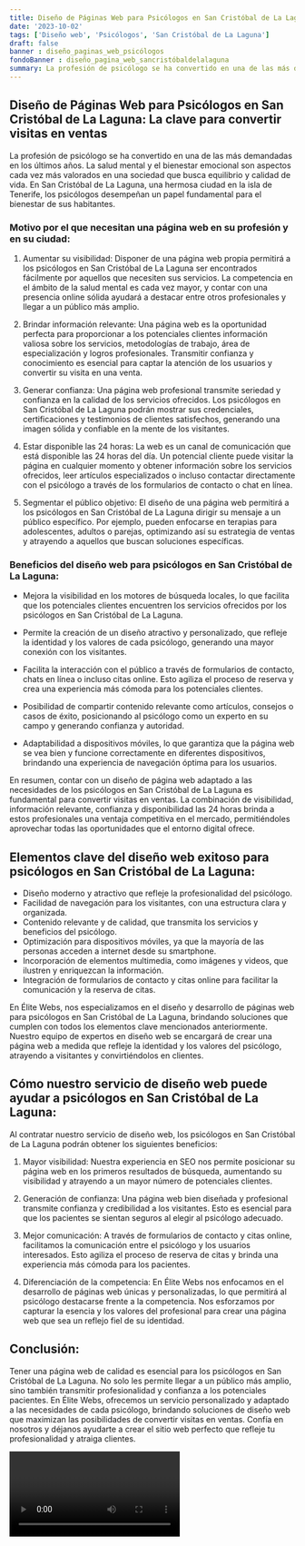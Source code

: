 ```yaml
---
title: Diseño de Páginas Web para Psicólogos en San Cristóbal de La Laguna
date: '2023-10-02'
tags: ['Diseño web', 'Psicólogos', 'San Cristóbal de La Laguna']
draft: false
banner : diseño_paginas_web_psicólogos
fondoBanner : diseño_pagina_web_sancristóbaldelalaguna
summary: La profesión de psicólogo se ha convertido en una de las más demandadas en los últimos años. La salud mental y el bienestar emocional son aspectos cada vez más valorados en una sociedad que busca equilibrio y calidad de vida. En San Cristóbal de La Laguna, una hermosa ciudad en la isla de Tenerife, los psicólogos desempeñan un papel fundamental para el bienestar de sus habitantes.
---
```


## Diseño de Páginas Web para Psicólogos en San Cristóbal de La Laguna: La clave para convertir visitas en ventas

La profesión de psicólogo se ha convertido en una de las más demandadas en los últimos años. La salud mental y el bienestar emocional son aspectos cada vez más valorados en una sociedad que busca equilibrio y calidad de vida. En San Cristóbal de La Laguna, una hermosa ciudad en la isla de Tenerife, los psicólogos desempeñan un papel fundamental para el bienestar de sus habitantes.

### Motivo por el que necesitan una página web en su profesión y en su ciudad:

1. Aumentar su visibilidad: Disponer de una página web propia permitirá a los psicólogos en San Cristóbal de La Laguna ser encontrados fácilmente por aquellos que necesiten sus servicios. La competencia en el ámbito de la salud mental es cada vez mayor, y contar con una presencia online sólida ayudará a destacar entre otros profesionales y llegar a un público más amplio.

2. Brindar información relevante: Una página web es la oportunidad perfecta para proporcionar a los potenciales clientes información valiosa sobre los servicios, metodologías de trabajo, área de especialización y logros profesionales. Transmitir confianza y conocimiento es esencial para captar la atención de los usuarios y convertir su visita en una venta.

3. Generar confianza: Una página web profesional transmite seriedad y confianza en la calidad de los servicios ofrecidos. Los psicólogos en San Cristóbal de La Laguna podrán mostrar sus credenciales, certificaciones y testimonios de clientes satisfechos, generando una imagen sólida y confiable en la mente de los visitantes.

4. Estar disponible las 24 horas: La web es un canal de comunicación que está disponible las 24 horas del día. Un potencial cliente puede visitar la página en cualquier momento y obtener información sobre los servicios ofrecidos, leer artículos especializados o incluso contactar directamente con el psicólogo a través de los formularios de contacto o chat en línea.

5. Segmentar el público objetivo: El diseño de una página web permitirá a los psicólogos en San Cristóbal de La Laguna dirigir su mensaje a un público específico. Por ejemplo, pueden enfocarse en terapias para adolescentes, adultos o parejas, optimizando así su estrategia de ventas y atrayendo a aquellos que buscan soluciones específicas.

### Beneficios del diseño web para psicólogos en San Cristóbal de La Laguna:

- Mejora la visibilidad en los motores de búsqueda locales, lo que facilita que los potenciales clientes encuentren los servicios ofrecidos por los psicólogos en San Cristóbal de La Laguna.

- Permite la creación de un diseño atractivo y personalizado, que refleje la identidad y los valores de cada psicólogo, generando una mayor conexión con los visitantes.

- Facilita la interacción con el público a través de formularios de contacto, chats en línea o incluso citas online. Esto agiliza el proceso de reserva y crea una experiencia más cómoda para los potenciales clientes.

- Posibilidad de compartir contenido relevante como artículos, consejos o casos de éxito, posicionando al psicólogo como un experto en su campo y generando confianza y autoridad.

- Adaptabilidad a dispositivos móviles, lo que garantiza que la página web se vea bien y funcione correctamente en diferentes dispositivos, brindando una experiencia de navegación óptima para los usuarios.

En resumen, contar con un diseño de página web adaptado a las necesidades de los psicólogos en San Cristóbal de La Laguna es fundamental para convertir visitas en ventas. La combinación de visibilidad, información relevante, confianza y disponibilidad las 24 horas brinda a estos profesionales una ventaja competitiva en el mercado, permitiéndoles aprovechar todas las oportunidades que el entorno digital ofrece.

<GifSeo />

<Cta />

## Elementos clave del diseño web exitoso para psicólogos en San Cristóbal de La Laguna:

- Diseño moderno y atractivo que refleje la profesionalidad del psicólogo.
- Facilidad de navegación para los visitantes, con una estructura clara y organizada.
- Contenido relevante y de calidad, que transmita los servicios y beneficios del psicólogo.
- Optimización para dispositivos móviles, ya que la mayoría de las personas acceden a internet desde su smartphone.
- Incorporación de elementos multimedia, como imágenes y videos, que ilustren y enriquezcan la información.
- Integración de formularios de contacto y citas online para facilitar la comunicación y la reserva de citas.

En Élite Webs, nos especializamos en el diseño y desarrollo de páginas web para psicólogos en San Cristóbal de La Laguna, brindando soluciones que cumplen con todos los elementos clave mencionados anteriormente. Nuestro equipo de expertos en diseño web se encargará de crear una página web a medida que refleje la identidad y los valores del psicólogo, atrayendo a visitantes y convirtiéndolos en clientes.

## Cómo nuestro servicio de diseño web puede ayudar a psicólogos en San Cristóbal de La Laguna:

Al contratar nuestro servicio de diseño web, los psicólogos en San Cristóbal de La Laguna podrán obtener los siguientes beneficios:

1. Mayor visibilidad: Nuestra experiencia en SEO nos permite posicionar su página web en los primeros resultados de búsqueda, aumentando su visibilidad y atrayendo a un mayor número de potenciales clientes.

2. Generación de confianza: Una página web bien diseñada y profesional transmite confianza y credibilidad a los visitantes. Esto es esencial para que los pacientes se sientan seguros al elegir al psicólogo adecuado.

3. Mejor comunicación: A través de formularios de contacto y citas online, facilitamos la comunicación entre el psicólogo y los usuarios interesados. Esto agiliza el proceso de reserva de citas y brinda una experiencia más cómoda para los pacientes.

4. Diferenciación de la competencia: En Élite Webs nos enfocamos en el desarrollo de páginas web únicas y personalizadas, lo que permitirá al psicólogo destacarse frente a la competencia. Nos esforzamos por capturar la esencia y los valores del profesional para crear una página web que sea un reflejo fiel de su identidad.

## Conclusión:

Tener una página web de calidad es esencial para los psicólogos en San Cristóbal de La Laguna. No solo les permite llegar a un público más amplio, sino también transmitir profesionalidad y confianza a los potenciales pacientes. En Élite Webs, ofrecemos un servicio personalizado y adaptado a las necesidades de cada psicólogo, brindando soluciones de diseño web que maximizan las posibilidades de convertir visitas en ventas. Confía en nosotros y déjanos ayudarte a crear el sitio web perfecto que refleje tu profesionalidad y atraiga clientes.

<Video />

<CtaBot job='Psicólogos' city='San Cristóbal de La Laguna'/>

<Gmaps query='San Cristóbal de La Laguna+españa+maps' />